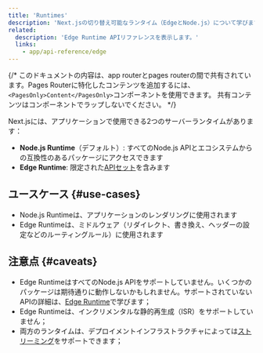 ```yaml
---
title: 'Runtimes'
description: 'Next.jsの切り替え可能なランタイム（EdgeとNode.js）について学びます。'
related:
  description: 'Edge Runtime APIリファレンスを表示します。'
  links:
    - app/api-reference/edge
---
```


{/* このドキュメントの内容は、app routerとpages routerの間で共有されています。Pages Routerに特化したコンテンツを追加するには、`<PagesOnly>Content</PagesOnly>`コンポーネントを使用できます。 共有コンテンツはコンポーネントでラップしないでください。 */}

Next.jsには、アプリケーションで使用できる2つのサーバーランタイムがあります：

- **Node.js Runtime**（デフォルト）: すべてのNode.js APIとエコシステムからの互換性のあるパッケージにアクセスできます
- **Edge Runtime**: 限定された[APIセット](/docs/app/api-reference/edge)を含みます

## ユースケース {#use-cases}

- Node.js Runtimeは、アプリケーションのレンダリングに使用されます
- Edge Runtimeは、ミドルウェア（リダイレクト、書き換え、ヘッダーの設定などのルーティングルール）に使用されます

## 注意点 {#caveats}

- Edge RuntimeはすべてのNode.js APIをサポートしていません。いくつかのパッケージは期待通りに動作しないかもしれません。サポートされていないAPIの詳細は、[Edge Runtime](/docs/app/api-reference/edge#unsupported-apis)で学びます；
- Edge Runtimeは、インクリメンタルな静的再生成（ISR）をサポートしていません；
- 両方のランタイムは、デプロイメントインフラストラクチャによっては[ストリーミング](/docs/app/building-your-application/routing/loading-ui-and-streaming)をサポートできます；
